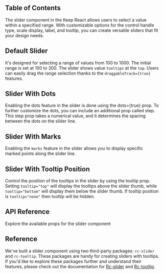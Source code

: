 


## Table of Contents

The slider component in the Keep React allows users to select a value within a specified range. With customizable options for the control handle type, scale display, label, and tooltip, you can create versatile sliders that fit your design needs.

## Default Slider

It's designed for selecting a range of values from 100 to 1000. The initial range is set at 100 to 300. The slider shows value `tooltips` at the `top`. Users can easily drag the range selection thanks to the `draggableTrack={true}` features.

<CodePreview github="Slider" code={DefaultSliderCode}>
  <DefaultSlider />
</CodePreview>

## Slider With Dots

Enabling the dots feature in the slider is done using the dots={true} prop. To further customize the dots, you can include an additional prop called step. This step prop takes a numerical value, and it determines the spacing between the dots on the slider line.

<CodePreview github="Slider" code={SliderWithDotsCode}>
  <SliderWithDots />
</CodePreview>

## Slider With Marks

Enabling the `marks` feature in the slider allows you to display specific marked points along the slider line.

<CodePreview github="Slider" code={SliderWithMarksCode}>
  <SliderWithMarks />
</CodePreview>

## Slider With Tooltip Position

Control the position of the tooltips in the slider by using the tooltip prop. Setting `tooltip="top"` will display the tooltips above the slider thumb, while `tooltip="bottom"` will display them below the slider thumb. If tooltip position is `tooltip="none"` then tooltip will be hidden.

<CodePreview github="Slider" code={SliderTooltipPositionCode}>
  <SliderTooltipPosition />
</CodePreview>

## API Reference

Explore the available props for the slider component

<ComponentApi data={sliderAPIData} />

## Reference

We've built a slider component using two third-party packages: `rc-slider` and `rc-tooltip`. These packages are handy for creating sliders with tooltips. If you'd like to explore these packages further and understand their features, please check out the documentation for [Rc-slider](https://www.npmjs.com/package/rc-slider) and [Rc-tooltip](https://www.npmjs.com/package/rc-tooltip).
